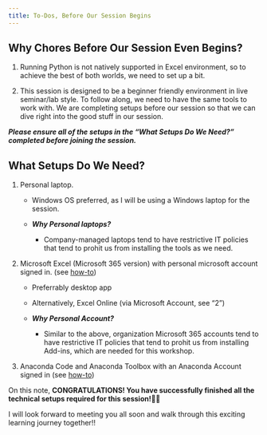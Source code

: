 ```yaml
---
title: To-Dos, Before Our Session Begins
---
```


## Why Chores Before Our Session Even Begins?

1. Running Python is not natively supported in Excel environment, so to achieve the best of both worlds, we need to set up a bit.

2. This session is designed to be a beginner friendly environment in live seminar/lab style. To follow along, we need to have the same tools to work with. We are completing setups before our session so that we can dive right into the good stuff in our session. 

***Please ensure all of the setups in the "What Setups Do We Need?" completed before joining the session.***

## What Setups Do We Need? 

1. Personal laptop.

    - Windows OS preferred, as I will be using a Windows laptop for the session.

    - ***Why Personal laptops?***
      
      - Company-managed laptops tend to have restrictive IT policies that tend to prohit us from installing the tools as we need.

2. Microsoft Excel (Microsoft 365 version) with personal microsoft account signed in. (see [how-to](Setup-anacondacode.qmd))

    - Preferrably desktop app
    
    - Alternatively, Excel Online (via Microsoft Account, see "2")

    - ***Why Personal Account?***
      
      - Similar to the above, organization Microsoft 365 accounts tend to have restrictive IT policies that tend to prohit us from installing Add-ins, which are needed for this workshop.

3. Anaconda Code and Anaconda Toolbox with an Anaconda Account signed in  (see [how-to](Setup-anacondacode.qmd))


On this note, **CONGRATULATIONS! You have successfully finished all the technical setups required for this session!**🎉🎉 

I will look forward to meeting you all soon and walk through this exciting learning journey together!!